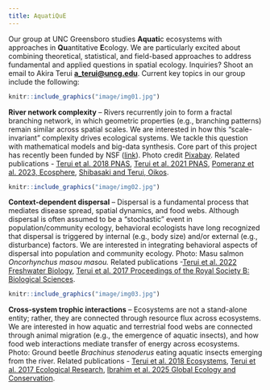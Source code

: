 ```yaml
---
title: AquatiQuE
---
```


Our group at UNC Greensboro studies **Aquati**c ecosystems with approaches in **Qu**antitative **E**cology. We are particularly excited about combining theoretical, statistical, and field-based approaches to address fundamental and applied questions in spatial ecology. Inquiries? Shoot an email to Akira Terui [**a_terui\@uncg.edu**](mailto:a_terui@uncg.edu){.email}. Current key topics in our group include the following:

::: float-image
```r
knitr::include_graphics("image/img01.jpg")
```

**River network complexity** -- Rivers recurrently join to form a fractal branching network, in which geometric properties (e.g., branching patterns) remain similar across spatial scales. We are interested in how this "scale-invariant" complexity drives ecological systems. We tackle this question with mathematical models and big-data synthesis. Core part of this project has recently been funded by NSF ([link](https://nsf.gov/awardsearch/showAward?AWD_ID=2015634&HistoricalAwards=false)). Photo credit <a href="https://pixabay.com/ja/?utm_source=link-attribution&amp;utm_medium=referral&amp;utm_campaign=image&amp;utm_content=1031760">Pixabay</a>. Related publications - [Terui et al. 2018 PNAS](https://www.pnas.org/content/115/26/E5963), [Terui et al. 2021 PNAS](https://www.pnas.org/doi/abs/10.1073/pnas.2105574118), [Pomeranz et al. 2023, Ecosphere](https://esajournals.onlinelibrary.wiley.com/doi/full/10.1002/ecs2.4648), [Shibasaki and Terui, Oikos](https://nsojournals.onlinelibrary.wiley.com/doi/abs/10.1111/oik.10331).
:::

::: float-image
```r
knitr::include_graphics("image/img02.jpg")
```

**Context-dependent dispersal** -- Dispersal is a fundamental process that mediates disease spread, spatial dynamics, and food webs. Although dispersal is often assumed to be a "stochastic" event in population/community ecology, behavioral ecologists have long recognized that dispersal is triggered by internal (e.g., body size) and/or external (e.g., disturbance) factors. We are interested in integrating behavioral aspects of dispersal into population and community ecology. Photo: Masu salmon *Oncorhynchus masou masou.* Related publications -[Terui et al. 2022 Freshwater Biology](https://onlinelibrary.wiley.com/doi/abs/10.1111/fwb.13796), [Terui et al. 2017 Proceedings of the Royal Society B: Biological Sciences](https://royalsocietypublishing.org/doi/full/10.1098/rspb.2017.1491).
:::

::: float-image
```r
knitr::include_graphics("image/img03.jpg")
```

**Cross-system trophic interactions** -- Ecosystems are not a stand-alone entity; rather, they are connected through resource flux across ecosystems. We are interested in how aquatic and terrestrial food webs are connected through animal migration (e.g., the emergence of aquatic insects), and how food web interactions mediate transfer of energy across ecosystems. Photo: Ground beetle *Brachinus stenoderus* eating aquatic insects emerging from the river. Related publications - [Terui et al. 2018 Ecosystems](https://link.springer.com/article/10.1007/s10021-017-0183-3), [Terui et al. 2017 Ecological Research](https://link.springer.com/article/10.1007/s11284-016-1413-4), [Ibrahim et al. 2025 Global Ecology and Conservation](https://www.sciencedirect.com/science/article/pii/S2351989425002252).
:::
